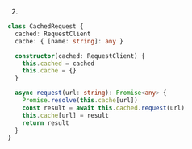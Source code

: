2.
```ts
class CachedRequest {
  cached: RequestClient
  cache: { [name: string]: any }

  constructor(cached: RequestClient) {
    this.cached = cached
    this.cache = {}
  }

  async request(url: string): Promise<any> {
    Promise.resolve(this.cache[url])
    const result = await this.cached.request(url)
    this.cache[url] = result
    return result
  }
}
```
